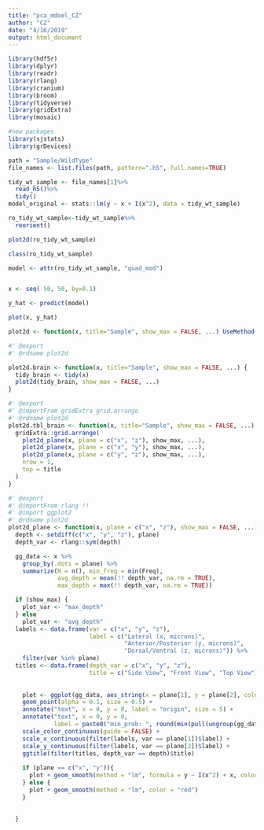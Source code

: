 ```yaml
---
title: "pca_mdoel_CZ"
author: "CZ"
date: "4/16/2019"
output: html_document
---
```


```r
library(hdf5r)
library(dplyr)
library(readr)
library(rlang)
library(cranium)
library(broom)
library(tidyverse)
library(gridExtra)
library(mosaic)

#new packages
library(sjstats)
library(grDevices)
```



```r
path = "Sample/WildType"
file_names <- list.files(path, pattern=".h5", full.names=TRUE)

tidy_wt_sample <- file_names[1]%>%
  read_h5()%>%
  tidy()
model_original <- stats::lm(y ~ x + I(x^2), data = tidy_wt_sample)

ro_tidy_wt_sample<-tidy_wt_sample%>%
  reorient()

plot2d(ro_tidy_wt_sample)

class(ro_tidy_wt_sample)

model <- attr(ro_tidy_wt_sample, "quad_mod")


x <- seq(-50, 50, by=0.1)

y_hat <- predict(model)

plot(x, y_hat)
```


```r
plot2d <- function(x, title="Sample", show_max = FALSE, ...) UseMethod("plot2d")

#' @export
#' @rdname plot2d

plot2d.brain <- function(x, title="Sample", show_max = FALSE, ...) {
  tidy_brain <- tidy(x)
  plot2d(tidy_brain, show_max = FALSE, ...)
}

#' @export
#' @importFrom gridExtra grid.arrange
#' @rdname plot2d
plot2d.tbl_brain <- function(x, title="Sample", show_max = FALSE, ...) {
  gridExtra::grid.arrange(
    plot2d_plane(x, plane = c("x", "z"), show_max, ...),
    plot2d_plane(x, plane = c("x", "y"), show_max, ...),
    plot2d_plane(x, plane = c("y", "z"), show_max, ...),
    nrow = 1,
    top = title
  )
}

#' @export
#' @importFrom rlang !!
#' @import ggplot2
#' @rdname plot2d
plot2d_plane <- function(x, plane = c("x", "z"), show_max = FALSE, ...) {
  depth <- setdiff(c("x", "y", "z"), plane)
  depth_var <- rlang::sym(depth)

  gg_data <- x %>%
    group_by(.dots = plane) %>%
    summarize(N = n(), min_freq = min(Freq),
              avg_depth = mean(!! depth_var, na.rm = TRUE),
              max_depth = max(!! depth_var, na.rm = TRUE))

  if (show_max) {
    plot_var <- "max_depth"
  } else
    plot_var <- "avg_depth"
  labels <- data.frame(var = c("x", "y", "z"),
                       label = c("Lateral (x, microns)",
                                 "Anterior/Posterior (y, microns)",
                                 "Dorsal/Ventral (z, microns)")) %>%
    filter(var %in% plane)
  titles <- data.frame(depth_var = c("x", "y", "z"),
                       title = c("Side View", "Front View", "Top View"))
  
  
    plot <- ggplot(gg_data, aes_string(x = plane[1], y = plane[2], color = plot_var), ...) +
    geom_point(alpha = 0.1, size = 0.5) +
    annotate("text", x = 0, y = 0, label = "origin", size = 5) +
    annotate("text", x = 0, y = 0,
             label = paste0("min_prob: ", round(min(pull(ungroup(gg_data), "min_freq")), 2)))+
    scale_color_continuous(guide = FALSE) +
    scale_x_continuous(filter(labels, var == plane[1])$label) +
    scale_y_continuous(filter(labels, var == plane[2])$label) +
    ggtitle(filter(titles, depth_var == depth)$title)
    
    if (plane == c("x", "y")){
      plot + geom_smooth(method = "lm", formula = y ~ I(x^2) + x, color = "red")
    } else {
      plot + geom_smooth(method = "lm", color = "red") 
    }
    
    
  }
```


